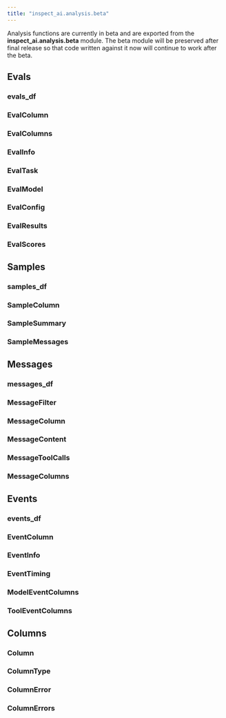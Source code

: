 ```yaml
---
title: "inspect_ai.analysis.beta"
---
```


::: callout-note
Analysis functions are currently in beta and are exported from the **inspect_ai.analysis.beta** module. The beta module will be preserved after final release so that code written against it now will continue to work after the beta.
:::


## Evals

### evals_df
### EvalColumn
### EvalColumns
### EvalInfo
### EvalTask
### EvalModel
### EvalConfig
### EvalResults
### EvalScores

## Samples

### samples_df
### SampleColumn
### SampleSummary
### SampleMessages

## Messages

### messages_df
### MessageFilter
### MessageColumn
### MessageContent
### MessageToolCalls
### MessageColumns

## Events

### events_df
### EventColumn
### EventInfo
### EventTiming
### ModelEventColumns
### ToolEventColumns

## Columns

### Column
### ColumnType
### ColumnError
### ColumnErrors

